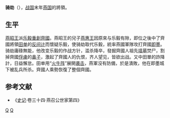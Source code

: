 {{Infobox 先秦人物
|名称= 骑劫
|图像=
|图说=
|姓=
|氏=
|名=
|字=
|别名=
|别字=
|谥号=
|时代=戰國时期
|国家=燕國
|身份=燕國相國
|出生=
|逝世=前279年
|在位=
|太子=
}}
'''骑劫'''（{{bd|？||前279年|}}），[[战国|战国]]末年[[燕国|燕国]]的將領。
==生平==
[[燕昭王|燕昭王]]派[[乐毅|乐毅]][[濟西之戰|重創]][[齊國|齊國]]。燕昭王的兒子[[燕惠王|燕惠王]]因原來与乐毅有隙，即位之後中了齊國將領[[田单|田单]]的[[反间计|反间计]]而懷疑乐毅，使骑劫取代乐毅，統率燕國軍隊攻打齊國[[即墨|即墨]]。骑劫庸碌無能，他改变乐毅的作战方针，滥杀降卒，發掘齊國人祖先[[墳墓|墳墓]]焚尸，割掉齊國[[俘虜|俘虜]]的[[鼻子|鼻子]]，激起了齊國人的仇恨，齐人望见，皆欲出战。又中田單的詐降計，日益懈怠。田单用“[[火牛阵|火牛阵]]”展開[[即墨之戰|袭击]]，燕軍沒有防備，於是潰敗，他在即墨城下被乱兵所杀。齊國人乘勢恢復了整個齊國。

==参考文献==
* 《[[史记|史记]]·卷三十四·燕召公世家第四》
[[Category:戰國軍事人物|Q]]
[[Category:燕國|Q]]